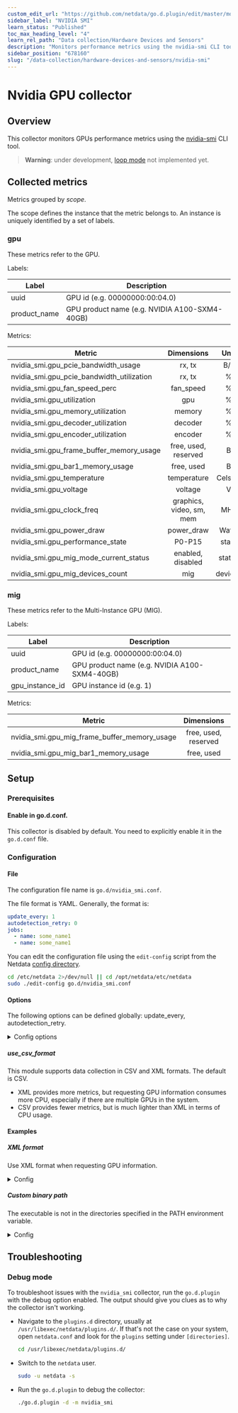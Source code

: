 ```yaml
---
custom_edit_url: "https://github.com/netdata/go.d.plugin/edit/master/modules/nvidia_smi/README.md"
sidebar_label: "NVIDIA SMI"
learn_status: "Published"
toc_max_heading_level: "4"
learn_rel_path: "Data collection/Hardware Devices and Sensors"
description: "Monitors performance metrics using the nvidia-smi CLI tool."
sidebar_position: "678160"
slug: "/data-collection/hardware-devices-and-sensors/nvidia-smi"
---
```

# Nvidia GPU collector

## Overview

This collector monitors GPUs performance metrics using
the [nvidia-smi](https://developer.nvidia.com/nvidia-system-management-interface) CLI tool.

> **Warning**: under development, [loop mode](https://github.com/netdata/netdata/issues/14522) not implemented yet.

## Collected metrics

Metrics grouped by *scope*.

The scope defines the instance that the metric belongs to. An instance is uniquely identified by a set of labels.

### gpu

These metrics refer to the GPU.

Labels:

| Label        | Description                                   |
|--------------|-----------------------------------------------|
| uuid         | GPU id (e.g. 00000000:00:04.0)                |
| product_name | GPU product name (e.g. NVIDIA A100-SXM4-40GB) |

Metrics:

| Metric                                    |        Dimensions        |  Unit   | XML/CSV |
|-------------------------------------------|:------------------------:|:-------:|:-------:|
| nvidia_smi.gpu_pcie_bandwidth_usage       |          rx, tx          |   B/s   |   + -   |
| nvidia_smi.gpu_pcie_bandwidth_utilization |          rx, tx          |    %    |   + -   |
| nvidia_smi.gpu_fan_speed_perc             |        fan_speed         |    %    |   + +   |
| nvidia_smi.gpu_utilization                |           gpu            |    %    |   + +   |
| nvidia_smi.gpu_memory_utilization         |          memory          |    %    |   + +   |
| nvidia_smi.gpu_decoder_utilization        |         decoder          |    %    |   + -   |
| nvidia_smi.gpu_encoder_utilization        |         encoder          |    %    |   + -   |
| nvidia_smi.gpu_frame_buffer_memory_usage  |   free, used, reserved   |    B    |   + +   |
| nvidia_smi.gpu_bar1_memory_usage          |        free, used        |    B    |   + -   |
| nvidia_smi.gpu_temperature                |       temperature        | Celsius |   + +   |
| nvidia_smi.gpu_voltage                    |         voltage          |    V    |   + -   |
| nvidia_smi.gpu_clock_freq                 | graphics, video, sm, mem |   MHz   |   + +   |
| nvidia_smi.gpu_power_draw                 |        power_draw        |  Watts  |   + +   |
| nvidia_smi.gpu_performance_state          |          P0-P15          |  state  |   + +   |
| nvidia_smi.gpu_mig_mode_current_status    |    enabled, disabled     | status  |   + -   |
| nvidia_smi.gpu_mig_devices_count          |           mig            | devices |   + -   |

### mig

These metrics refer to the Multi-Instance GPU (MIG).

Labels:

| Label           | Description                                   |
|-----------------|-----------------------------------------------|
| uuid            | GPU id (e.g. 00000000:00:04.0)                |
| product_name    | GPU product name (e.g. NVIDIA A100-SXM4-40GB) |
| gpu_instance_id | GPU instance id (e.g. 1)                      |

Metrics:

| Metric                                       |      Dimensions      | Unit | XML/CSV |
|----------------------------------------------|:--------------------:|:----:|:-------:|
| nvidia_smi.gpu_mig_frame_buffer_memory_usage | free, used, reserved |  B   |   + -   |
| nvidia_smi.gpu_mig_bar1_memory_usage         |      free, used      |  B   |   + -   |

## Setup

### Prerequisites

#### Enable in go.d.conf.

This collector is disabled by default. You need to explicitly enable it in the `go.d.conf` file.

### Configuration

#### File

The configuration file name is `go.d/nvidia_smi.conf`.

The file format is YAML. Generally, the format is:

```yaml
update_every: 1
autodetection_retry: 0
jobs:
  - name: some_name1
  - name: some_name1
```

You can edit the configuration file using the `edit-config` script from the
Netdata [config directory](/docs/configuring/configuration#the-netdata-config-directory).

```bash
cd /etc/netdata 2>/dev/null || cd /opt/netdata/etc/netdata
sudo ./edit-config go.d/nvidia_smi.conf
```

#### Options

The following options can be defined globally: update_every, autodetection_retry.

<details>
<summary>Config options</summary>

|        Name         | Description                                                                                                                                            |  Default   | Required |
|:-------------------:|--------------------------------------------------------------------------------------------------------------------------------------------------------|:----------:|:--------:|
|    update_every     | Data collection frequency.                                                                                                                             |     10     |          |
| autodetection_retry | Re-check interval in seconds. Zero means not to schedule re-check.                                                                                     |     0      |          |
|     binary_path     | Path to nvidia_smi binary. The default is "nvidia_smi" and the executable is looked for in the directories specified in the PATH environment variable. | nvidia_smi |          |
|       timeout       | nvidia_smi binary execution timeout.                                                                                                                   |     2      |          |
|   use_csv_format    | Used format when requesting GPU information. XML is used if set to 'no'.                                                                               |    yes     |          |

</details>

##### use_csv_format

This module supports data collection in CSV and XML formats. The default is CSV.

- XML provides more metrics, but requesting GPU information consumes more CPU, especially if there are multiple GPUs
  in the system.
- CSV provides fewer metrics, but is much lighter than XML in terms of CPU usage.

#### Examples

##### XML format

Use XML format when requesting GPU information.
<details>
<summary>Config</summary>

```yaml
jobs:
  - name: nvidia_smi
    use_csv_format: no
```

</details>

##### Custom binary path

The executable is not in the directories specified in the PATH environment variable.
<details>
<summary>Config</summary>

```yaml
jobs:
  - name: nvidia_smi
    binary_path: /usr/local/sbin/nvidia_smi
```

</details>

## Troubleshooting

### Debug mode

To troubleshoot issues with the `nvidia_smi` collector, run the `go.d.plugin` with the debug option enabled. The output
should give you clues as to why the collector isn't working.

- Navigate to the `plugins.d` directory, usually at `/usr/libexec/netdata/plugins.d/`. If that's not the case on
  your system, open `netdata.conf` and look for the `plugins` setting under `[directories]`.

  ```bash
  cd /usr/libexec/netdata/plugins.d/
  ```

- Switch to the `netdata` user.

  ```bash
  sudo -u netdata -s
  ```

- Run the `go.d.plugin` to debug the collector:

  ```bash
  ./go.d.plugin -d -m nvidia_smi
  ```
